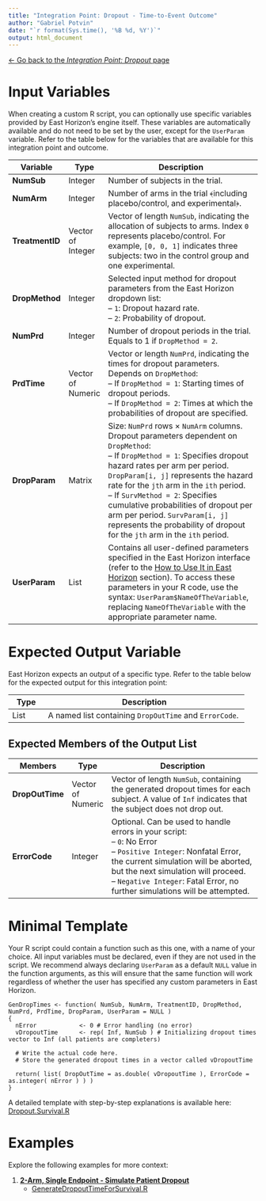 ```yaml
---
title: "Integration Point: Dropout - Time-to-Event Outcome"
author: "Gabriel Potvin"
date: "`r format(Sys.time(), '%B %d, %Y')`"
output: html_document
---
```


[$\leftarrow$ Go back to the *Integration Point: Dropout* page](IntegrationPointDropout.html)


# Input Variables

When creating a custom R script, you can optionally use specific variables provided by East Horizon's engine itself. These variables are automatically available and do not need to be set by the user, except for the `UserParam` variable. Refer to the table below for the variables that are available for this integration point and outcome.

| **Variable**   | **Type** | **Description**                                                                 |
|----------------|--------------|---------------------------------------------------------------------------------|
|**NumSub**|Integer|Number of subjects in the trial.|
|**NumArm**|Integer|Number of arms in the trial ﴾including placebo/control, and experimental﴿.|
|**TreatmentID**|Vector of Integer|Vector of length `NumSub`, indicating the allocation of subjects to arms. Index `0` represents placebo/control. For example, `[0, 0, 1]` indicates three subjects: two in the control group and one experimental. |
|**DropMethod**|Integer|Selected input method for dropout parameters from the East Horizon dropdown list:<br>– `1`: Dropout hazard rate.<br>– `2`: Probability of dropout.|
|**NumPrd**|Integer|Number of dropout periods in the trial. Equals to 1 if `DropMethod = 2`.|
|**PrdTime**|Vector of Numeric|Vector or length `NumPrd`, indicating the times for dropout parameters. Depends on `DropMethod`:<br>– If `DropMethod = 1`: Starting times of dropout periods.<br>– If `DropMethod = 2`: Times at which the probabilities of dropout are specified.|
|**DropParam**|Matrix|Size: `NumPrd` rows $\times$ `NumArm` columns. Dropout parameters dependent on `DropMethod`:<br>– If `DropMethod = 1`: Specifies dropout hazard rates per arm per period. `DropParam[i, j]` represents the hazard rate for the `jth` arm in the `ith` period.<br>– If `SurvMethod = 2`: Specifies cumulative probabilities of dropout per arm per period. `SurvParam[i, j]` represents the probability of dropout for the `jth` arm in the `ith` period.|
| **UserParam**  | List     | Contains all user-defined parameters specified in the East Horizon interface (refer to the [How to Use It in East Horizon](IntegrationPointResponse.html#how-to-use-it-in-east-horizon) section). To access these parameters in your R code, use the syntax: `UserParam$NameOfTheVariable`, replacing `NameOfTheVariable` with the appropriate parameter name. |

# Expected Output Variable

East Horizon expects an output of a specific type. Refer to the table below for the expected output for this integration point:

| **Type**  | **Description**                                                                                  |
|------------------|--------------------------------------------------------------------------------------------------|
| List  | A named list containing `DropOutTime` and `ErrorCode`.                    |

## Expected Members of the Output List

| **Members**     | **Type**  | **Description**                                                                                  |
|----------------|--------------|---------------------------------------------------------------------------------|
| **DropOutTime**   | Vector of Numeric  | Vector of length `NumSub`, containing the generated dropout times for each subject. A value of `Inf` indicates that the subject does not drop out. |
| **ErrorCode**   | Integer  | Optional. Can be used to handle errors in your script:<br>– `0`: No Error<br> – `Positive Integer`: Nonfatal Error, the current simulation will be aborted, but the next simulation will proceed.<br>– `Negative Integer`: Fatal Error, no further simulations will be attempted.                  |

# Minimal Template

Your R script could contain a function such as this one, with a name of your choice. All input variables must be declared, even if they are not used in the script. We recommend always declaring `UserParam` as a default `NULL` value in the function arguments, as this will ensure that the same function will work regardless of whether the user has specified any custom parameters in East Horizon.

```
GenDropTimes <- function( NumSub, NumArm, TreatmentID, DropMethod, NumPrd, PrdTime, DropParam, UserParam = NULL )
{
  nError        	<- 0 # Error handling (no error)
  vDropoutTime     	<- rep( Inf, NumSub ) # Initializing dropout times vector to Inf (all patients are completers)	
  
  # Write the actual code here.
  # Store the generated dropout times in a vector called vDropoutTime

  return( list( DropOutTime = as.double( vDropoutTime ), ErrorCode = as.integer( nError ) ) )
}
```

A detailed template with step-by-step explanations is available here: [Dropout.Survival.R](https://github.com/Cytel-Inc/CyneRgy/blob/main/inst/Templates/Dropout.Survival.R) 

# Examples

Explore the following examples for more context:

1. [**2-Arm, Single Endpoint - Simulate Patient Dropout**](PatientDropout.html)
    - [GenerateDropoutTimeForSurvival.R](https://github.com/Cytel-Inc/CyneRgy/blob/main/inst/Examples/2ArmPatientDropout/RCode/GenerateDropoutTimeForSurvival.R)
